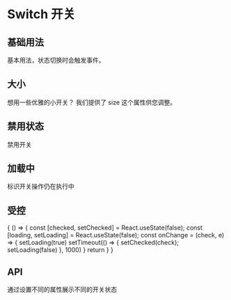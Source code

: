 
# Switch 开关

## 基础用法
基本用法，状态切换时会触发事件。
<Playground>
    <Switch />
</Playground>

## 大小
想用一些优雅的小开关？ 我们提供了 size 这个属性供您调整。
<Playground>
    <Switch defaultChecked={true} />
    <Switch size="small" />
</Playground>

## 禁用状态
禁用开关
<Playground>
    <Switch disabled />
    <Switch defaultChecked={true} disabled />
    <Switch size="small" disabled />
    <Switch size="small" disabled defaultChecked={true} />
</Playground>

## 加载中
标识开关操作仍在执行中
<Playground>
    <Switch loading />
    <Switch defaultChecked loading />
    <Switch size="small"  loading/>
    <Switch size="small" defaultChecked loading />
</Playground>

## 受控

<Playground>
    {
        () => {
            const [checked, setChecked] = React.useState(false);
            const [loading, setLoading] = React.useState(false);
            const onChange = (check, e) => {
                setLoading(true)
                setTimeout(() => {
                    setChecked(check);
                    setLoading(false)
                }, 1000)
            }
            return <Switch checked={checked} onChange={onChange} loading={loading} />
        }
    }
</Playground>


## API
通过设置不同的属性展示不同的开关状态
<Props of={Switch} />